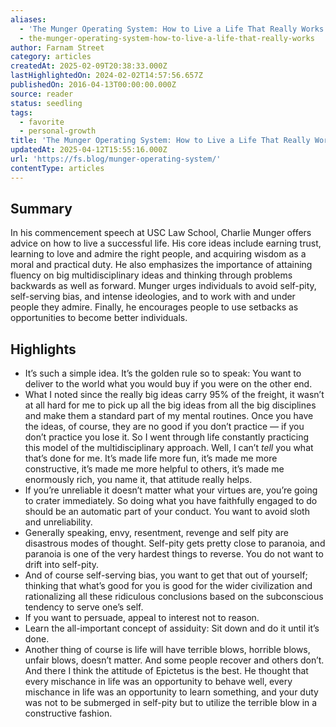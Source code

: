 ```yaml
---
aliases:
  - 'The Munger Operating System: How to Live a Life That Really Works'
  - the-munger-operating-system-how-to-live-a-life-that-really-works
author: Farnam Street
category: articles
createdAt: 2025-02-09T20:38:33.000Z
lastHighlightedOn: 2024-02-02T14:57:56.657Z
publishedOn: 2016-04-13T00:00:00.000Z
source: reader
status: seedling
tags:
  - favorite
  - personal-growth
title: 'The Munger Operating System: How to Live a Life That Really Works'
updatedAt: 2025-04-12T15:55:16.000Z
url: 'https://fs.blog/munger-operating-system/'
contentType: articles
---
```

## Summary

In his commencement speech at USC Law School, Charlie Munger offers advice on how to live a successful life. His core ideas include earning trust, learning to love and admire the right people, and acquiring wisdom as a moral and practical duty. He also emphasizes the importance of attaining fluency on big multidisciplinary ideas and thinking through problems backwards as well as forward. Munger urges individuals to avoid self-pity, self-serving bias, and intense ideologies, and to work with and under people they admire. Finally, he encourages people to use setbacks as opportunities to become better individuals.

## Highlights

- It’s such a simple idea. It’s the golden rule so to speak: You want to deliver to the world what you would buy if you were on the other end.
- What I noted since the really big ideas carry 95% of the freight, it wasn’t at all hard for me to pick up all the big ideas from all the big disciplines and make them a standard part of my mental routines. Once you have the ideas, of course, they are no good if you don’t practice — if you don’t practice you lose it.
  So I went through life constantly practicing this model of the multidisciplinary approach. Well, I can’t _tell_ you what that’s done for me. It’s made life more fun, it’s made me more constructive, it’s made me more helpful to others, it’s made me enormously rich, you name it, that attitude really helps.
- If you’re unreliable it doesn’t matter what your virtues are, you’re going to crater immediately. So doing what you have faithfully engaged to do should be an automatic part of your conduct. You want to avoid sloth and unreliability.
- Generally speaking, envy, resentment, revenge and self pity are disastrous modes of thought. Self-pity gets pretty close to paranoia, and paranoia is one of the very hardest things to reverse. You do not want to drift into self-pity.
- And of course self-serving bias, you want to get that out of yourself; thinking that what’s good for you is good for the wider civilization and rationalizing all these ridiculous conclusions based on the subconscious tendency to serve one’s self.
- If you want to persuade, appeal to interest not to reason.
- Learn the all-important concept of assiduity: Sit down and do it until it’s done.
- Another thing of course is life will have terrible blows, horrible blows, unfair blows, doesn’t matter. And some people recover and others don’t. And there I think the attitude of Epictetus is the best. He thought that every mischance in life was an opportunity to behave well, every mischance in life was an opportunity to learn something, and your duty was not to be submerged in self-pity but to utilize the terrible blow in a constructive fashion.
